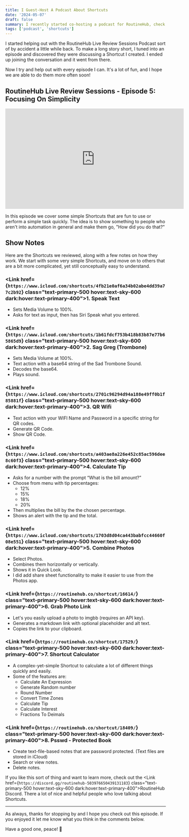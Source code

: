 ```yaml
---
title: I Guest-Host A Podcast About Shortcuts
date: '2024-05-07'
draft: false
summary: I recently started co-hosting a podcast for RoutineHub, check out Episode 5!
tags: ['podcast', 'shortcuts']
---
```



I started helping out with the RoutineHub Live Review Sessions Podcast sort of by accident a little while back. To make a long story short, I tuned into an episode and discovered they were discussing a Shortcut I created. I ended up joining the conversation and it went from there.

Now I try and help out with every episode I can. It's a lot of fun, and I hope we are able to do them more often soon!

## RoutineHub Live Review Sessions - Episode 5: Focusing On Simplicity

<iframe class="block mx-auto" width="560" height="315" src="https://www.youtube-nocookie.com/embed/45ssmmBut7c?si=JZ4oDa6nXkx57_2c" title="YouTube video player" frameborder="0" allow="accelerometer; autoplay; clipboard-write; encrypted-media; gyroscope; picture-in-picture; web-share" referrerpolicy="strict-origin-when-cross-origin" allowfullscreen></iframe>

In this episode we cover some simple Shortcuts that are fun to use or perform a simple task quickly. The idea is to show something to people who aren't into automation in general and make them go, "How did you do that?"

## Show Notes

Here are the Shortcuts we reviewed, along with a few notes on how they work. We start with some very simple Shortcuts, and move on to others that are a bit more complicated, yet still conceptually easy to understand.

### <Link href={`https://www.icloud.com/shortcuts/4fb21e0af6a34b02abe4dd39a77c2b92`} class="text-primary-500 hover:text-sky-600 dark:hover:text-primary-400">1. Speak Text</Link>
- Sets Media Volume to 100%.
- Asks for text as input, then has Siri Speak what you entered.

### <Link href={`https://www.icloud.com/shortcuts/1b61fdcf753b418b83b87e77b65865d9`} class="text-primary-500 hover:text-sky-600 dark:hover:text-primary-400">2. Sag Greg (Trombone)</Link>
- Sets Media Volume at 100%.
- Text action with a base64 string of the Sad Trombone Sound.
- Decodes the base64.
- Plays sound.

### <Link href={`https://www.icloud.com/shortcuts/2701c96294d94a188e49ff0b1f85881f`} class="text-primary-500 hover:text-sky-600 dark:hover:text-primary-400">3. QR Wifi</Link>
- Text action with your WIFI Name and Password in a specific string for QR codes.
- Generate QR Code.
- Show QR Code.

### <Link href={`https://www.icloud.com/shortcuts/a403ae8a226e452c85ac596dee8c60f3`} class="text-primary-500 hover:text-sky-600 dark:hover:text-primary-400">4. Calculate Tip</Link>
- Asks for a number with the prompt “What is the bill amount?”
- Choose from menu with tip percentages:
    - 12%
    - 15%
    - 18%
    - 20%
- Then multiplies the bill by the the chosen percentage.
- Shows an alert with the tip and the total.

### <Link href={`https://www.icloud.com/shortcuts/1703d8d04ca443babfcc44660f08e551`} class="text-primary-500 hover:text-sky-600 dark:hover:text-primary-400">5. Combine Photos</Link>
- Select Photos.
- Combines them horizontally or vertically.
- Shows it in Quick Look.
- I did add share sheet functionality to make it easier to use from the Photos app.

### <Link href={`https://routinehub.co/shortcut/16614/`} class="text-primary-500 hover:text-sky-600 dark:hover:text-primary-400">6. Grab Photo Link</Link>
- Let's you easily upload a photo to imgbb (requires an API key).
- Generates a markdown link with optional placeholder and alt text.
- Copies the link to your clipboard.

### <Link href={`https://routinehub.co/shortcut/17529/`} class="text-primary-500 hover:text-sky-600 dark:hover:text-primary-400">7. Shortcut Calculator</Link>
- A complex-yet-simple Shortcut to calculate a lot of different things quickly and easily.
- Some of the features are:
    - Calculate An Expression
    - Generate Random number
    - Round Number
    - Convert Time Zones
    - Calculate Tip
    - Calculate Interest
    - Fractions To Deimals

### <Link href={`https://routinehub.co/shortcut/18409/`} class="text-primary-500 hover:text-sky-600 dark:hover:text-primary-400">8. Psswd - Protected Book</Link>
 - Create text-file-based notes that are password protected. (Text files are stored in iCloud)
 - Search or view notes.
 - Delete notes.

If you like this sort of thing and want to learn more, check out the <Link href={`https://discord.gg/routinehub-503976650439131183`} class="text-primary-500 hover:text-sky-600 dark:hover:text-primary-400">RoutineHub Discord</Link>. There a lot of nice and helpful people who love talking about Shortcuts.

***

As always, thanks for stopping by and I hope you check out this episode. If you enjoyed it let me know what you think in the comments below.

Have a good one, peace! 🤙